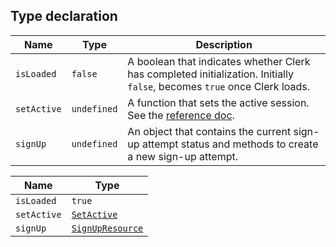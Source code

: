 ## Type declaration

| Name        | Type        | Description                                                                                                              |
| ----------- | ----------- | ------------------------------------------------------------------------------------------------------------------------ |
| `isLoaded`  | `false`     | A boolean that indicates whether Clerk has completed initialization. Initially `false`, becomes `true` once Clerk loads. |
| `setActive` | `undefined` | A function that sets the active session. See the [reference doc](/docs/references/javascript/clerk#set-active).          |
| `signUp`    | `undefined` | An object that contains the current sign-up attempt status and methods to create a new sign-up attempt.                  |

| Name        | Type                                                    |
| ----------- | ------------------------------------------------------- |
| `isLoaded`  | `true`                                                  |
| `setActive` | [`SetActive`](set-active.mdx)                           |
| `signUp`    | [`SignUpResource`](/docs/references/javascript/sign-up) |
